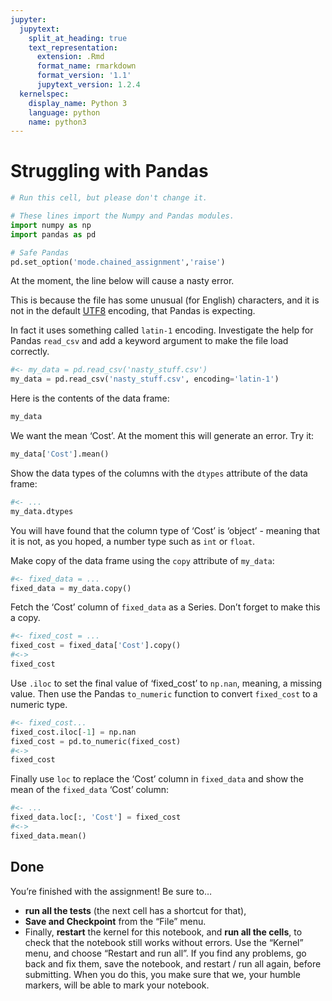```yaml
---
jupyter:
  jupytext:
    split_at_heading: true
    text_representation:
      extension: .Rmd
      format_name: rmarkdown
      format_version: '1.1'
      jupytext_version: 1.2.4
  kernelspec:
    display_name: Python 3
    language: python
    name: python3
---
```


# Struggling with Pandas

```python
# Run this cell, but please don't change it.

# These lines import the Numpy and Pandas modules.
import numpy as np
import pandas as pd

# Safe Pandas
pd.set_option('mode.chained_assignment','raise')
```

At the moment, the line below will cause a nasty error.

This is because the file has some unusual (for English) characters, and it is not in the default [UTF8](https://en.wikipedia.org/wiki/UTF-8) encoding, that Pandas is expecting.

In fact it uses something called `latin-1` encoding.  Investigate the help for Pandas `read_csv` and add a keyword argument to make the file load correctly.

```python
#<- my_data = pd.read_csv('nasty_stuff.csv')
my_data = pd.read_csv('nasty_stuff.csv', encoding='latin-1')
```

Here is the contents of the data frame:

```python
my_data
```

We want the mean 'Cost'.  At the moment this will generate an error.  Try it:

```python
my_data['Cost'].mean()
```

Show the data types of the columns with the `dtypes` attribute of the data frame:

```python
#<- ...
my_data.dtypes
```

You will have found that the column type of 'Cost' is 'object' - meaning that it is not, as you hoped, a number type such as `int` or `float`.


Make copy of the data frame using the `copy` attribute of `my_data`:

```python
#<- fixed_data = ...
fixed_data = my_data.copy()
```

Fetch the 'Cost' column of `fixed_data` as a Series.  Don't forget to make this a copy.

```python
#<- fixed_cost = ...
fixed_cost = fixed_data['Cost'].copy()
#<->
fixed_cost
```

Use `.iloc` to set the final value of 'fixed_cost' to `np.nan`, meaning, a missing value.  Then use the Pandas `to_numeric` function to convert `fixed_cost` to a numeric type.

```python
#<- fixed_cost...
fixed_cost.iloc[-1] = np.nan
fixed_cost = pd.to_numeric(fixed_cost)
#<->
fixed_cost
```

Finally use `loc` to replace the 'Cost' column in `fixed_data` and show the mean of the `fixed_data` 'Cost' column:

```python
#<- ...
fixed_data.loc[:, 'Cost'] = fixed_cost
#<->
fixed_data.mean()
```

## Done

You're finished with the assignment!  Be sure to...

- **run all the tests** (the next cell has a shortcut for that),
- **Save and Checkpoint** from the "File" menu.
- Finally, **restart** the kernel for this notebook, and **run all the cells**,
  to check that the notebook still works without errors.  Use the
  "Kernel" menu, and choose "Restart and run all".  If you find any
  problems, go back and fix them, save the notebook, and restart / run
  all again, before submitting.  When you do this, you make sure that
  we, your humble markers, will be able to mark your notebook.
